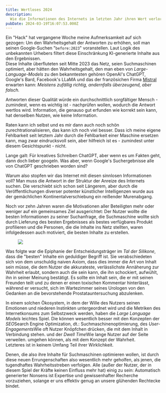 ```yaml
---
title: Wertloses 2024
description:
  Wie die Informationen des Internets im letzten Jahr ihren Wert verloren haben.
pubDate: 2024-03-19T16:07:53.000Z
---
```


Ein "Hack" hat vergangene Woche meine Aufmerksamkeit auf sich gezogen: Um den
Wahrheitsgehalt der Antworten zu erhöhen, soll man seinen Google-Suchen
"`before:2023`" voranstellen. Laut Logik des unbekannten Urhebers filtert diese
Einschränkung KI-generierte Inhalte aus den Ergebnissen.<br />Diese Inhalte
überfluteten seit Mitte 2023 das Netz, seien Suchmaschinen optimiert, aber
hätten den Wahrheitsgehalt, den man eben von _Large-Language-Models_<span class="sidenote">
zu den bekanntesten gehören OpenAI's ChatGPT, Google's Bard, Facebook's LLaMA
und das der französichen Firma <a rel="noopener" target="_blank" href="https://mistral.ai/">Mistral</a></span>
erwarten kann: _Meistens zufällig richtig, andernfalls überzeugend, aber
falsch._

Antworten dieser Qualität würde ein durchschnittlich sorgfältiger Mensch -
zumindest, wenn es wichtig ist - nachprüfen wollen, wodurch die Antwort wertlos
wird. Information, die genauso gut erfunden wie korrekt sein kann, hat denselben
Nutzen, wie keine Information.

Raten kann ich selbst und es mir dann auch noch schön zurechtrationalisieren,
das kann ich noch viel besser. Dass ich meine eigene Fehlbarkeit seit letztem
Jahr durch die Fehlbarkeit einer Maschine ersetzen kann, mag zwar eindrucksvoll
sein, aber hilfreich ist es - zumindest unter diesem Gesichtspunkt - nicht.

Lange galt: Für kreatives Schreiben ChatGPT, aber wenn es um Fakten geht, dann
doch lieber googeln. Was aber, wenn Google's Suchergebnisse alle von ChatGPT
geschrieben worden sind?

Warum also stopfen wir das Internet mit diesen sinnlosen Informationen voll? Man
muss die Antwort in der Struktur der Anreize des Internets suchen. Die
verschiebt sich schon seit Längerem, aber durch die Veröffentlichungen diverser
potenter künstlicher Intelligenzen wurde aus der gemächlichen
Kontinentalverschiebung ein reißender Murenabgang.

Noch vor zehn Jahren waren die Motivationen aller Beteiligten mehr oder weniger
auf ein gemeinsames Ziel ausgerichtet: Der Nutzer wollte die besten
Informationen zu seiner Suchanfrage, die Suchmaschine wollte sich durch
Lieferung des besten Ergebnisses als bestes verfügbares Produkt profilieren und
die Personen, die die Inhalte ins Netz stellten, waren infolgedessen auch
motiviert, die besten Inhalte zu erstellen.

<figure class="fullwidth">
  <img src="/img/trappedInPhone.webp" />
</figure>

<span class="newthought">Was folgte war</span> die Epiphanie der Entscheidungsträger im
*Tal der Silikone*, dass die "besten" Inhalte ein geduldiger Begriff ist. Sie verabschiedeten
sich von dem unschuldig naiven Axiom, dass dies immer die Art von Inhalt sein müsse,
die dem Nutzer die akkurateste, verlässlichste Annäherung zur Wahrheit erlaubt, sondern
auch die sein kann, die ihn schockiert, aufwühlt, ihn in seiner Meinung bestätigt.
Es sollte ein Inhalt sein, die er mit seinen Freunden teilt und zu denen er einen
toxischen Kommentar hinterlässt, während er versucht, sich im Wartezimmer seines
Urologen von den Gedanken an die bevorstehende Prostatauntersuchung abzulenken.

In einem solchen Ökosystem, in dem der Wille des Nutzers seinen Emotionen und
niederen Instinkten untergeordnet wird und die Metriken des Internetkonsums zum
Selbstzweck werden, haben die _Large Language Models_ leichtes Spiel. Die können
wesentlich besser mit den Konzepten der _SEO_<span class="sidenote">Search Engine
Optimization, dt.: Suchmaschinenoptimierung</span>, des
_User-Engagements_<span class="sidenote">Wie oft Nutzer Knöpfchen drücken, die mit dem Inhalt
in Verbindung stehen.</span> und der _Dwell Time_<span class="sidenote">Wie lange Nutzer
auf der Seite verweilen.</span> umgehen können, als mit dem Konzept der
Wahrheit.<br />Letzteres ist in keinem Umfang Teil ihrer Wirklichkeit.

Denen, die also ihre Inhalte für Suchmaschinen optimieren wollen, ist durch
diese neuen Errungenschaften also wesentlich mehr geholfen, als jenen, die
tugendhaftes Wahrheitsstreben verfolgen. Alle (außer der Nutzer, der in diesem
Spiel der Kräfte keinen Einfluss mehr hat) einig zu sein: Automatisch
generierter Nonsens ist Expertise und gewissenhafter Recherche vorzuziehen,
solange er uns effektiv genug an unsere glühenden Rechtecke bindet.
